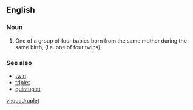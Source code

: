 ==English==

===Noun===
{{en-noun}}

# One of a group of four babies born from the same mother during the same birth, (i.e. one of four twins).

===See also===
*[[twin]]
*[[triplet]]
*[[quintuplet]]

[[vi:quadruplet]]